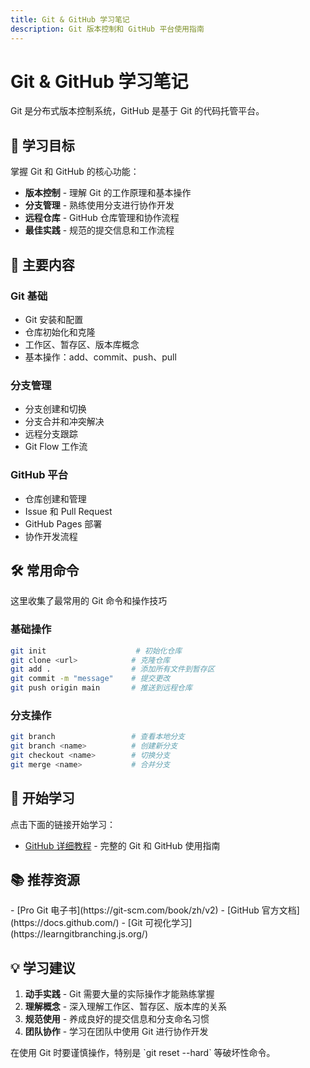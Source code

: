 ```yaml
---
title: Git & GitHub 学习笔记
description: Git 版本控制和 GitHub 平台使用指南
---
```



# Git & GitHub 学习笔记

<Callout type="info" emoji="📚">
Git 是分布式版本控制系统，GitHub 是基于 Git 的代码托管平台。
</Callout>

## 🎯 学习目标

掌握 Git 和 GitHub 的核心功能：

- **版本控制** - 理解 Git 的工作原理和基本操作
- **分支管理** - 熟练使用分支进行协作开发
- **远程仓库** - GitHub 仓库管理和协作流程
- **最佳实践** - 规范的提交信息和工作流程

## 📖 主要内容

### Git 基础
- Git 安装和配置
- 仓库初始化和克隆
- 工作区、暂存区、版本库概念
- 基本操作：add、commit、push、pull

### 分支管理
- 分支创建和切换
- 分支合并和冲突解决
- 远程分支跟踪
- Git Flow 工作流

### GitHub 平台
- 仓库创建和管理
- Issue 和 Pull Request
- GitHub Pages 部署
- 协作开发流程

## 🛠️ 常用命令

<Callout type="tip" emoji="💡">
这里收集了最常用的 Git 命令和操作技巧
</Callout>

### 基础操作
```bash
git init                    # 初始化仓库
git clone <url>            # 克隆仓库
git add .                  # 添加所有文件到暂存区
git commit -m "message"    # 提交更改
git push origin main       # 推送到远程仓库
```

### 分支操作
```bash
git branch                 # 查看本地分支
git branch <name>          # 创建新分支
git checkout <name>        # 切换分支
git merge <name>           # 合并分支
```

## 🚀 开始学习

点击下面的链接开始学习：

- [GitHub 详细教程](/note/github/github) - 完整的 Git 和 GitHub 使用指南

## 📚 推荐资源

<Callout type="info" emoji="📖">
- [Pro Git 电子书](https://git-scm.com/book/zh/v2)
- [GitHub 官方文档](https://docs.github.com/)
- [Git 可视化学习](https://learngitbranching.js.org/)
</Callout>

## 💡 学习建议

1. **动手实践** - Git 需要大量的实际操作才能熟练掌握
2. **理解概念** - 深入理解工作区、暂存区、版本库的关系
3. **规范使用** - 养成良好的提交信息和分支命名习惯
4. **团队协作** - 学习在团队中使用 Git 进行协作开发

<Callout type="warning" emoji="⚠️">
在使用 Git 时要谨慎操作，特别是 `git reset --hard` 等破坏性命令。
</Callout> 